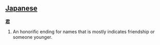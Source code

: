 ==[[Japanese]]==

'''[[君]]'''
#An honorific ending for names that is mostly indicates friendship or someone younger.